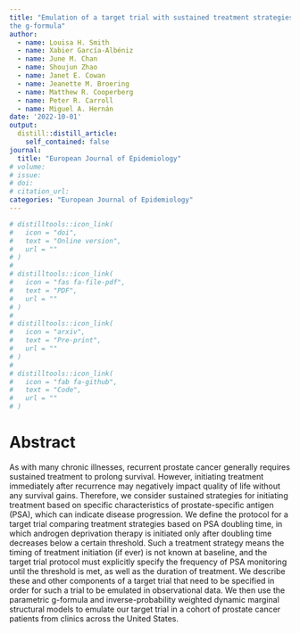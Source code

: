```yaml
---
title: "Emulation of a target trial with sustained treatment strategies: An application to prostate cancer using both inverse probability weighting and
the g-formula"
author:
  - name: Louisa H. Smith
  - name: Xabier García-Albéniz
  - name: June M. Chan
  - name: Shoujun Zhao
  - name: Janet E. Cowan
  - name: Jeanette M. Broering
  - name: Matthew R. Cooperberg
  - name: Peter R. Carroll
  - name: Miguel A. Hernán
date: '2022-10-01'
output:
  distill::distill_article:
    self_contained: false
journal: 
  title: "European Journal of Epidemiology"
# volume: 
# issue: 
# doi: 
# citation_url:
categories: "European Journal of Epidemiology"
---
```


```r
# distilltools::icon_link(
#   icon = "doi",
#   text = "Online version",
#   url = ""
# )
# 
# distilltools::icon_link(
#   icon = "fas fa-file-pdf",
#   text = "PDF",
#   url = ""
# )
# 
# distilltools::icon_link(
#   icon = "arxiv",
#   text = "Pre-print",
#   url = ""
# )
# 
# distilltools::icon_link(
#   icon = "fab fa-github",
#   text = "Code",
#   url = ""
# )
```

# Abstract


As with many chronic illnesses, recurrent prostate cancer generally requires sustained treatment to prolong survival. However, initiating treatment immediately after recurrence may negatively impact quality of life without any survival gains. Therefore, we consider sustained strategies for initiating treatment based on specific characteristics of prostate-specific antigen (PSA), which can indicate disease progression. We define the protocol for a target trial comparing treatment strategies based on PSA doubling time, in which androgen deprivation therapy is initiated only after doubling time decreases below a certain threshold. Such a treatment strategy means the timing of treatment initiation (if ever) is not known at baseline, and the target trial protocol must explicitly specify the frequency of PSA monitoring until the threshold is met, as well as the duration of treatment. We describe these and other components of a target trial that need to be specified in order for such a trial to be emulated in observational data. We then use the parametric g-formula and inverse-probability weighted dynamic marginal structural models to emulate our target trial in a cohort of prostate cancer patients from clinics across the United States.